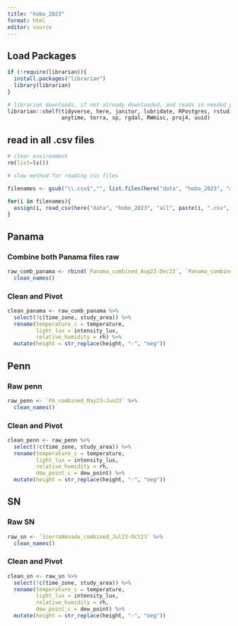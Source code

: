 ```yaml
---
title: "hobo_2023"
format: html
editor: source
---
```


## Load Packages

```r

if (!require(librarian)){
  install.packages("librarian")
  library(librarian)
}

# librarian downloads, if not already downloaded, and reads in needed packages
librarian::shelf(tidyverse, here, janitor, lubridate, RPostgres, rstudioapi, DBI, parsedate, stringr, hms,
                 anytime, terra, sp, rgdal, RWmisc, proj4, uuid)

```

## read in all .csv files
```r

# clear environment
rm(list=ls())

# slow method for reading csv files

filenames <- gsub("\\.csv$","", list.files(here("data", "hobo_2023", "all")))

for(i in filenames){
  assign(i, read_csv(here("data", "hobo_2023", "all", paste(i, ".csv", sep=""))))
}
```

## Panama

### Combine both Panama files raw
```r

raw_comb_panama <- rbind(`Panama_combined_Aug23-Dec23`, `Panama_combined_Nov22-Aug23`) %>% 
  clean_names()

```

### Clean and Pivot
```r

clean_panama <- raw_comb_panama %>% 
  select(!c(time_zone, study_area)) %>% 
  rename(temperature_c = temperature,
         light_lux = intensity_lux,
         relative_humidity = rh) %>% 
  mutate(height = str_replace(height, "-", "neg"))

```


## Penn

### Raw penn
```r

raw_penn <- `PA_combined_May23–Jun23` %>% 
  clean_names()

```

### Clean and Pivot
```r

clean_penn <- raw_penn %>% 
  select(!c(time_zone, study_area)) %>% 
  rename(temperature_c = temperature,
         light_lux = intensity_lux,
         relative_humidity = rh,
         dew_point_c = dew_point) %>% 
  mutate(height = str_replace(height, "-", "neg"))

```


## SN

### Raw SN 
```r

raw_sn <- `SierraNevada_combined_Jul23-Oct23` %>% 
  clean_names()

```

### Clean and Pivot
```r

clean_sn <- raw_sn %>% 
  select(!c(time_zone, study_area)) %>% 
  rename(temperature_c = temperature,
         light_lux = intensity_lux,
         relative_humidity = rh,
         dew_point_c = dew_point) %>% 
  mutate(height = str_replace(height, "-", "neg"))

```

